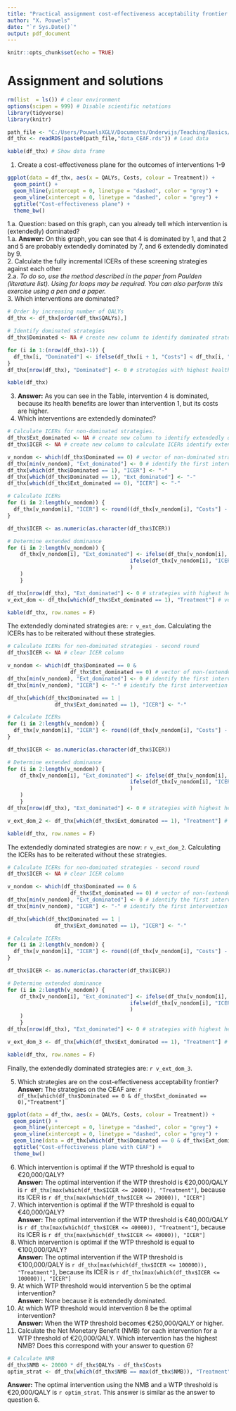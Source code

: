 ```yaml
---
title: "Practical assignment cost-effectiveness acceptability frontier - Solution"
author: "X. Pouwels"
date: "`r Sys.Date()`"
output: pdf_document
---
```


```r
knitr::opts_chunk$set(echo = TRUE)
```
# Assignment and solutions  
```r
rm(list  = ls()) # clear environment
options(scipen = 999) # Disable scientific notations
library(tidyverse)
library(knitr)

path_file <- "C:/Users/PouwelsXGLV/Documents/Onderwijs/Teaching/Basics/"
df_thx <- readRDS(paste0(path_file,"data_CEAF.rds")) # Load data

kable(df_thx) # Show data frame
```
1. Create a cost-effectiveness plane for the outcomes of interventions 1-9  
```r
ggplot(data = df_thx, aes(x = QALYs, Costs, colour = Treatment)) +
  geom_point() + 
  geom_hline(yintercept = 0, linetype = "dashed", color = "grey") +
  geom_vline(xintercept = 0, linetype = "dashed", color = "grey") +
  ggtitle("Cost-effectiveness plane") +
  theme_bw()
```

1.a. Question: based on this graph, can you already tell which intervention is (extendedly) dominated?  
1.a. **Answer:** On this graph, you can see that 4 is dominated by 1, and that 2 and 5 are probably extendedly dominated by 7, and 6 extendedly dominated by 9.  
2. Calculate the fully incremental ICERs of these screening strategies against each other  
2.a. *To do so, use the method described in the paper from Paulden (literature list). Using for loops may be required. You can also perform this exercise using a pen and a paper.*  
3. Which interventions are dominated?   

```r
# Order by increasing number of QALYs
df_thx <- df_thx[order(df_thx$QALYs),]

# Identify dominated strategies
df_thx$Dominated <- NA # create new column to identify dominated strategies

for (i in 1:(nrow(df_thx)-1)) {
  df_thx[i, "Dominated"] <- ifelse(df_thx[i + 1, "Costs"] < df_thx[i, "Costs"], 1, 0)
}
df_thx[nrow(df_thx), "Dominated"] <- 0 # strategies with highest health benefits cannot be dominated

kable(df_thx)
```
3. **Answer:** As you can see in the Table, intervention 4 is dominated, because its health benefits are lower than intervention 1, but its costs are higher.  
4. Which interventions are extendedly dominated?
```r
# Calculate ICERs for non-dominated strategies.
df_thx$Ext_dominated <- NA # create new column to identify extendedly dominated strategies
df_thx$ICER <- NA # create new column to calculate ICERs identify extendedly dominated strategies

v_nondom <- which(df_thx$Dominated == 0) # vector of non-dominated strategies
df_thx[min(v_nondom), "Ext_dominated"] <- 0 # identify the first intervention in the comparison
df_thx[which(df_thx$Dominated == 1), "ICER"] <- "-"
df_thx[which(df_thx$Dominated == 1), "Ext_dominated"] <- "-"
df_thx[which(df_thx$Ext_dominated == 0), "ICER"] <- "-"

# Calculate ICERs
for (i in 2:length(v_nondom)) {
  df_thx[v_nondom[i], "ICER"] <- round((df_thx[v_nondom[i], "Costs"] -  df_thx[v_nondom[i-1], "Costs"]) / (df_thx[v_nondom[i], "QALYs"] -  df_thx[v_nondom[i-1], "QALYs"]),0)
}

df_thx$ICER <- as.numeric(as.character(df_thx$ICER))

# Determine extended dominance
for (i in 2:length(v_nondom)) {
    df_thx[v_nondom[i], "Ext_dominated"] <- ifelse(df_thx[v_nondom[i], "ICER"] == "-", 0,
                                       ifelse(df_thx[v_nondom[i], "ICER"] > df_thx[v_nondom[i + 1], "ICER"], 1, 0
                                       )
    )
    }

df_thx[nrow(df_thx), "Ext_dominated"] <- 0 # strategies with highest health benefits cannot be extendedly dominated
v_ext_dom <- df_thx[which(df_thx$Ext_dominated == 1), "Treatment"] # vector of extendedly dominated strategies

kable(df_thx, row.names = F)
```
The extendedly dominated strategies are: `r v_ext_dom`. Calculating the ICERs has to be reiterated without these strategies.

```r
# Calculate ICERs for non-dominated strategies - second round
df_thx$ICER <- NA # clear ICER column

v_nondom <- which(df_thx$Dominated == 0 &
                    df_thx$Ext_dominated == 0) # vector of non-(extendedly) dominated strategies
df_thx[min(v_nondom), "Ext_dominated"] <- 0 # identify the first intervention in the comparison
df_thx[min(v_nondom), "ICER"] <- "-" # identify the first intervention in the comparison

df_thx[which(df_thx$Dominated == 1 | 
               df_thx$Ext_dominated == 1), "ICER"] <- "-"

# Calculate ICERs
for (i in 2:length(v_nondom)) {
  df_thx[v_nondom[i], "ICER"] <- round((df_thx[v_nondom[i], "Costs"] -  df_thx[v_nondom[i-1], "Costs"]) / (df_thx[v_nondom[i], "QALYs"] -  df_thx[v_nondom[i-1], "QALYs"]),0)
}

df_thx$ICER <- as.numeric(as.character(df_thx$ICER))

# Determine extended dominance
for (i in 2:length(v_nondom)) {
    df_thx[v_nondom[i], "Ext_dominated"] <- ifelse(df_thx[v_nondom[i], "ICER"] == "-", 0,
                                       ifelse(df_thx[v_nondom[i], "ICER"] > df_thx[v_nondom[i+1], "ICER"], 1, 0
                                       )
    )
    }
df_thx[nrow(df_thx), "Ext_dominated"] <- 0 # strategies with highest health benefits cannot be extendedly dominated

v_ext_dom_2 <- df_thx[which(df_thx$Ext_dominated == 1), "Treatment"] # vector of extendedly dominated strategies

kable(df_thx, row.names = F)
```
The extendedly dominated strategies are now: `r v_ext_dom_2`. Calculating the ICERs has to be reiterated without these strategies.

```r
# Calculate ICERs for non-dominated strategies - second round
df_thx$ICER <- NA # clear ICER column

v_nondom <- which(df_thx$Dominated == 0 &
                    df_thx$Ext_dominated == 0) # vector of non-(extendedly) dominated strategies
df_thx[min(v_nondom), "Ext_dominated"] <- 0 # identify the first intervention in the comparison
df_thx[min(v_nondom), "ICER"] <- "-" # identify the first intervention in the comparison

df_thx[which(df_thx$Dominated == 1 | 
               df_thx$Ext_dominated == 1), "ICER"] <- "-"

# Calculate ICERs
for (i in 2:length(v_nondom)) {
  df_thx[v_nondom[i], "ICER"] <- round((df_thx[v_nondom[i], "Costs"] -  df_thx[v_nondom[i-1], "Costs"]) / (df_thx[v_nondom[i], "QALYs"] -  df_thx[v_nondom[i-1], "QALYs"]),0)
}

df_thx$ICER <- as.numeric(as.character(df_thx$ICER))

# Determine extended dominance
for (i in 2:length(v_nondom)) {
    df_thx[v_nondom[i], "Ext_dominated"] <- ifelse(df_thx[v_nondom[i], "ICER"] == "-", 0,
                                       ifelse(df_thx[v_nondom[i], "ICER"] > df_thx[v_nondom[i+1], "ICER"], 1, 0
                                       )
    )
    }
df_thx[nrow(df_thx), "Ext_dominated"] <- 0 # strategies with highest health benefits cannot be extendedly dominated

v_ext_dom_3 <- df_thx[which(df_thx$Ext_dominated == 1), "Treatment"] # vector of extendedly dominated strategies

kable(df_thx, row.names = F)
```

Finally, the extendedly dominated strategies are: `r v_ext_dom_3`.

5. Which strategies are on the cost-effectiveness acceptability frontier?  
**Answer:** The strategies on the CEAF are: `r df_thx[which(df_thx$Dominated == 0 & df_thx$Ext_dominated == 0),"Treatment"]`

```r
ggplot(data = df_thx, aes(x = QALYs, Costs, colour = Treatment)) +
  geom_point() + 
  geom_hline(yintercept = 0, linetype = "dashed", color = "grey") +
  geom_vline(xintercept = 0, linetype = "dashed", color = "grey") +
  geom_line(data = df_thx[which(df_thx$Dominated == 0 & df_thx$Ext_dominated == 0),], aes(x = QALYs, Costs), colour = "lightblue") +
  ggtitle("Cost-effectiveness plane with CEAF") +
  theme_bw()
```

6. Which intervention is optimal if the WTP threshold is equal to €20,000/QALY?    
**Answer:** The optimal intervention if the WTP threshold is €20,000/QALY is `r df_thx[max(which(df_thx$ICER <= 20000)), "Treatment"]`, because its ICER is `r df_thx[max(which(df_thx$ICER <= 20000)), "ICER"]`    
7. Which intervention is optimal if the WTP threshold is equal to €40,000/QALY?   
**Answer:** The optimal intervention if the WTP threshold is €40,000/QALY is `r df_thx[max(which(df_thx$ICER <= 40000)), "Treatment"]`, because its ICER is `r df_thx[max(which(df_thx$ICER <= 40000)), "ICER"]`    
8. Which intervention is optimal if the WTP threshold is equal to €100,000/QALY?   
**Answer:** The optimal intervention if the WTP threshold is €100,000/QALY is `r df_thx[max(which(df_thx$ICER <= 100000)), "Treatment"]`, because its ICER is `r df_thx[max(which(df_thx$ICER <= 100000)), "ICER"]`    
9. At which WTP threshold would intervention 5 be the optimal intervention?   
**Answer:** None because it is extendedly dominated.    
10. At which WTP threshold would intervention 8 be the optimal intervention?    
**Answer:** When the WTP threshold becomes €250,000/QALY or higher.    
11. Calculate the Net Monetary Benefit (NMB) for each intervention for a WTP threshold of €20,000/QALY. Which intervention has the highest NMB? Does this correspond with your answer to question 6?    
```r
# Calculate NMB
df_thx$NMB <- 20000 * df_thx$QALYs - df_thx$Costs
optim_strat <- df_thx[which(df_thx$NMB == max(df_thx$NMB)), "Treatment"]
```
**Answer:** The optimal intervention using the NMB and a WTP threshold is €20,000/QALY is `r optim_strat`. This answer is similar as the answer to question 6.       
